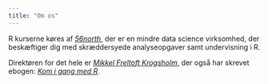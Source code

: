 ```yaml
---
title: "Om os"
---
```


R kurserne køres af [*56north*](http://www.56n.dk/), der er en mindre data science virksomhed, der beskæftiger dig med skræddersyede analyseopgaver samt undervisning i R.

Direktøren for det hele er [*Mikkel Freltoft Krogsholm*](https://www.linkedin.com/in/mikkelkrogsholm), der også har skrevet ebogen: [*Kom i gang med R*](https://www.saxo.com/dk/kom-i-gang-med-r_pdf_9788799924905).


